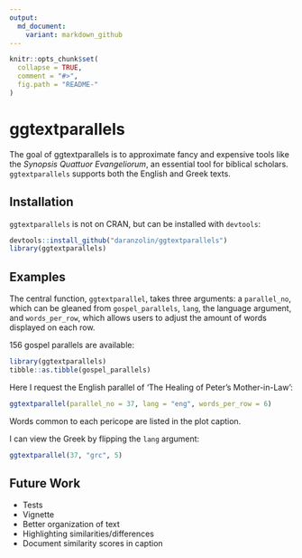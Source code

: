 ```yaml
---
output:
  md_document:
    variant: markdown_github
---
```


<!-- README.md is generated from README.Rmd. Please edit that file -->

```r
knitr::opts_chunk$set(
  collapse = TRUE,
  comment = "#>",
  fig.path = "README-"
)
```

# ggtextparallels

The goal of ggtextparallels is to approximate fancy and expensive tools like the *Synopsis Quattuor Evangeliorum*, an essential tool for biblical scholars. `ggtextparallels` supports both the English and Greek texts.

## Installation

`ggtextparallels` is not on CRAN, but can be installed with `devtools`:

```r
devtools::install_github("daranzolin/ggtextparallels")
library(ggtextparallels)
```

## Examples

The central function, `ggtextparallel`, takes three arguments: a `parallel_no`, which can be gleaned from `gospel_parallels`, `lang`, the language argument, and `words_per_row`, which allows users to adjust the amount of words displayed on each row.

156 gospel parallels are available:

```r
library(ggtextparallels)
tibble::as.tibble(gospel_parallels)
```

Here I request the English parallel of 'The Healing of Peter's Mother-in-Law':

```r
ggtextparallel(parallel_no = 37, lang = "eng", words_per_row = 6)
```

Words common to each pericope are listed in the plot caption.

I can view the Greek by flipping the `lang` argument:

```r
ggtextparallel(37, "grc", 5)
```


## Future Work

* Tests
* Vignette
* Better organization of text
* Highlighting similarities/differences
* Document similarity scores in caption
